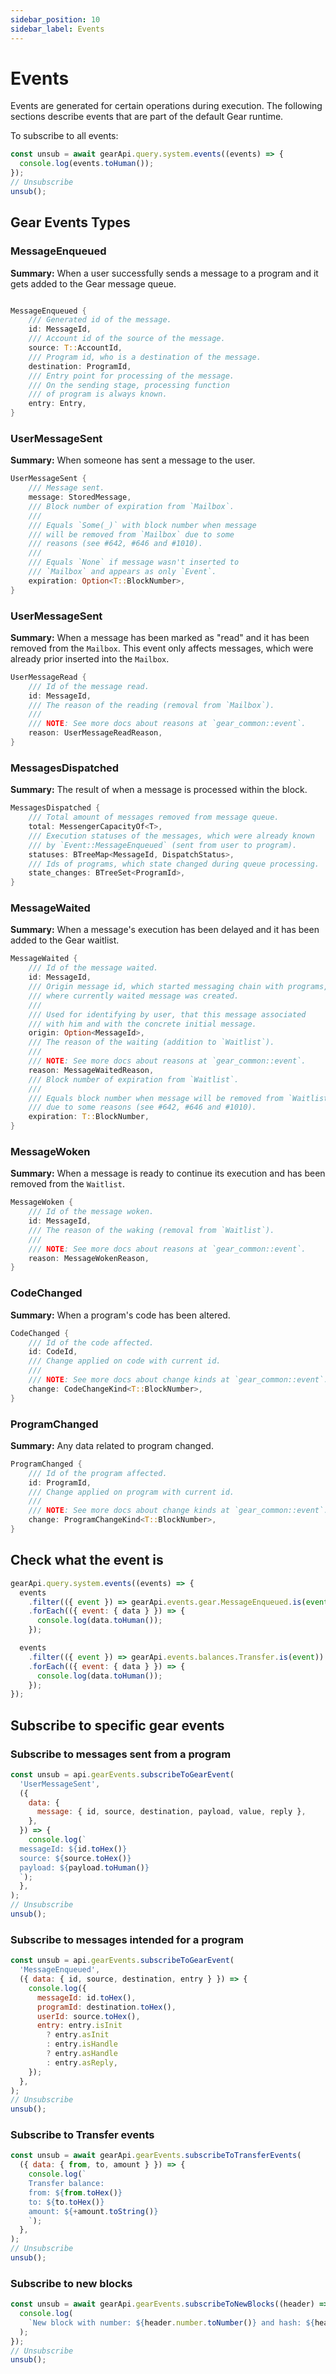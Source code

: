 ```yaml
---
sidebar_position: 10
sidebar_label: Events
---
```


# Events

Events are generated for certain operations during execution. The following sections describe events that are part of the default Gear runtime.

To subscribe to all events:

```javascript
const unsub = await gearApi.query.system.events((events) => {
  console.log(events.toHuman());
});
// Unsubscribe
unsub();
```

## Gear Events Types

### MessageEnqueued

**Summary:** When a user successfully sends a message to a program and it gets added to the Gear message queue.

```rust

MessageEnqueued {
    /// Generated id of the message.
    id: MessageId,
    /// Account id of the source of the message.
    source: T::AccountId,
    /// Program id, who is a destination of the message.
    destination: ProgramId,
    /// Entry point for processing of the message.
    /// On the sending stage, processing function
    /// of program is always known.
    entry: Entry,
}

```

### UserMessageSent

**Summary:** When someone has sent a message to the user.

```rust
UserMessageSent {
    /// Message sent.
    message: StoredMessage,
    /// Block number of expiration from `Mailbox`.
    ///
    /// Equals `Some(_)` with block number when message
    /// will be removed from `Mailbox` due to some
    /// reasons (see #642, #646 and #1010).
    ///
    /// Equals `None` if message wasn't inserted to
    /// `Mailbox` and appears as only `Event`.
    expiration: Option<T::BlockNumber>,
}
```

### UserMessageSent

**Summary:** When a message has been marked as "read" and it has been removed from the `Mailbox`. This event only affects messages, which were already prior inserted into the `Mailbox`.

```rust
UserMessageRead {
    /// Id of the message read.
    id: MessageId,
    /// The reason of the reading (removal from `Mailbox`).
    ///
    /// NOTE: See more docs about reasons at `gear_common::event`.
    reason: UserMessageReadReason,
}
```

### MessagesDispatched

**Summary:** The result of when a message is processed within the block.

```rust
MessagesDispatched {
    /// Total amount of messages removed from message queue.
    total: MessengerCapacityOf<T>,
    /// Execution statuses of the messages, which were already known
    /// by `Event::MessageEnqueued` (sent from user to program).
    statuses: BTreeMap<MessageId, DispatchStatus>,
    /// Ids of programs, which state changed during queue processing.
    state_changes: BTreeSet<ProgramId>,
}
```

### MessageWaited

**Summary:** When a message's execution has been delayed and it has been added to the Gear waitlist.

```rust
MessageWaited {
    /// Id of the message waited.
    id: MessageId,
    /// Origin message id, which started messaging chain with programs,
    /// where currently waited message was created.
    ///
    /// Used for identifying by user, that this message associated
    /// with him and with the concrete initial message.
    origin: Option<MessageId>,
    /// The reason of the waiting (addition to `Waitlist`).
    ///
    /// NOTE: See more docs about reasons at `gear_common::event`.
    reason: MessageWaitedReason,
    /// Block number of expiration from `Waitlist`.
    ///
    /// Equals block number when message will be removed from `Waitlist`
    /// due to some reasons (see #642, #646 and #1010).
    expiration: T::BlockNumber,
}
```

### MessageWoken

**Summary:** When a message is ready to continue its execution and has been removed from the `Waitlist`.

```rust
MessageWoken {
    /// Id of the message woken.
    id: MessageId,
    /// The reason of the waking (removal from `Waitlist`).
    ///
    /// NOTE: See more docs about reasons at `gear_common::event`.
    reason: MessageWokenReason,
}
```

### CodeChanged

**Summary:** When a program's code has been altered.

```rust
CodeChanged {
    /// Id of the code affected.
    id: CodeId,
    /// Change applied on code with current id.
    ///
    /// NOTE: See more docs about change kinds at `gear_common::event`.
    change: CodeChangeKind<T::BlockNumber>,
}
```

### ProgramChanged

**Summary:** Any data related to program changed.

```rust
ProgramChanged {
    /// Id of the program affected.
    id: ProgramId,
    /// Change applied on program with current id.
    ///
    /// NOTE: See more docs about change kinds at `gear_common::event`.
    change: ProgramChangeKind<T::BlockNumber>,
}
```

## Check what the event is

```javascript
gearApi.query.system.events((events) => {
  events
    .filter(({ event }) => gearApi.events.gear.MessageEnqueued.is(event))
    .forEach(({ event: { data } }) => {
      console.log(data.toHuman());
    });

  events
    .filter(({ event }) => gearApi.events.balances.Transfer.is(event))
    .forEach(({ event: { data } }) => {
      console.log(data.toHuman());
    });
});
```

## Subscribe to specific gear events

### Subscribe to messages sent from a program

```javascript
const unsub = api.gearEvents.subscribeToGearEvent(
  'UserMessageSent',
  ({
    data: {
      message: { id, source, destination, payload, value, reply },
    },
  }) => {
    console.log(`
  messageId: ${id.toHex()}
  source: ${source.toHex()}
  payload: ${payload.toHuman()}
  `);
  },
);
// Unsubscribe
unsub();
```

### Subscribe to messages intended for a program

```javascript
const unsub = api.gearEvents.subscribeToGearEvent(
  'MessageEnqueued',
  ({ data: { id, source, destination, entry } }) => {
    console.log({
      messageId: id.toHex(),
      programId: destination.toHex(),
      userId: source.toHex(),
      entry: entry.isInit
        ? entry.asInit
        : entry.isHandle
        ? entry.asHandle
        : entry.asReply,
    });
  },
);
// Unsubscribe
unsub();
```

### Subscribe to Transfer events

```javascript
const unsub = await gearApi.gearEvents.subscribeToTransferEvents(
  ({ data: { from, to, amount } }) => {
    console.log(`
    Transfer balance:
    from: ${from.toHex()}
    to: ${to.toHex()}
    amount: ${+amount.toString()}
    `);
  },
);
// Unsubscribe
unsub();
```

### Subscribe to new blocks

```javascript
const unsub = await gearApi.gearEvents.subscribeToNewBlocks((header) => {
  console.log(
    `New block with number: ${header.number.toNumber()} and hash: ${header.hash.toHex()}`,
  );
});
// Unsubscribe
unsub();
```
